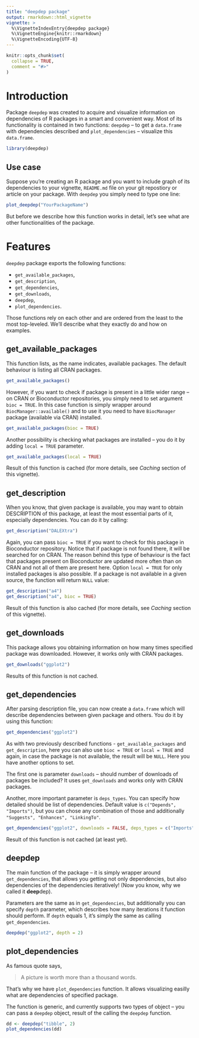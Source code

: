 ```yaml
---
title: "deepdep package"
output: rmarkdown::html_vignette
vignette: >
  %\VignetteIndexEntry{deepdep package}
  %\VignetteEngine{knitr::rmarkdown}
  %\VignetteEncoding{UTF-8}
---
```


```r
knitr::opts_chunk$set(
  collapse = TRUE,
  comment = "#>"
)
```

# Introduction

Package `deepdep` was created to acquire and visualize information on dependencies of R packages in a smart and convenient way. Most of its functionality is contained in two functions: `deepdep` -- to get a `data.frame` with dependencies described and `plot_dependencies` -- visualize this `data.frame`.

```r
library(deepdep)
```

## Use case

Suppose you're creating an R package and you want to include graph of its dependencies to your vignette, `README.md` file on your git repostiory or article on your package. With `deepdep` you simply need to type one line:

```r
plot_deepdep("YourPackageName")
```

But before we describe how this function works in detail, let's see what are other functionalities of the package.

# Features

`deepdep` package exports the following functions:

* `get_available_packages`,
* `get_description`,
* `get_dependencies`,
* `get_downloads`,
* `deepdep`,
* `plot_dependencies`.

Those functions rely on each other and are ordered from the least to the most top-leveled.
We'll describe what they exactly do and how on examples.

## get_available_packages

This function lists, as the name indicates, available packages. The default behaviour is listing all CRAN packages.

```r
get_available_packages()
```

However, if you want to check if package is present in a little wider range -- on CRAN or Bioconductor repositories, you simply need to set argument `bioc = TRUE`. In this case function is simply wrapper around `BiocManager::available()` and to use it you need to have `BiocManager` package (available via CRAN) installed.

```r
get_available_packages(bioc = TRUE)
```

Another possibility is checking what packages are installed -- you do it by adding `local = TRUE` parameter.

```r
get_available_packages(local = TRUE)
```

Result of this function is cached (for more details, see *Caching* section of this vignette).

## get_description

When you know, that given package is available, you may want to obtain DESCRIPTION of this package, at least the most essential parts of it, especially dependencies. You can do it by calling:

```r
get_description("DALEXtra")
```

Again, you can pass `bioc = TRUE` if you want to check for this package in Bioconductor repository. Notice that if package is not found there, it will be searched for on CRAN. The reason behind this type of behaviour is the fact that packages present on Bioconductor are updated more often than on CRAN and not all of them are present here. Option `local = TRUE` for only installed packages is also possible. If a package is not available in a given source, the function will return `NULL` value:

```r
get_description("a4")
get_description("a4", bioc = TRUE)
```

Result of this function is also cached (for more details, see *Caching* section of this vignette).

## get_downloads

This package allows you obtaining information on how many times specified package was downloaded. However, it works only with CRAN packages.

```r
get_downloads("ggplot2")
```

Results of this function is not cached.

## get_dependencies

After parsing description file, you can now create a `data.frame` which will describe dependencies between given package and others. You do it by using this function:

```r
get_dependencies("ggplot2")
```

As with two previously described functions - `get_available_packages` and `get_description`, here you can also use `bioc = TRUE` or `local = TRUE` and again, in case the package is not available, the result will be `NULL`. Here you have another options to set.

The first one is parameter `downloads` -- should number of downloads of packages be included? It uses `get_downloads` and works only with CRAN packages.

Another, more important parameter is `deps_types`. You can specify how detailed should be list of dependencies. Default value is `c("Depends", "Imports")`, but you can chose any combination of those and additionally `"Suggests", "Enhances", "LinkingTo"`.

```r
get_dependencies("ggplot2", downloads = FALSE, deps_types = c("Imports", "Suggests", "Enhances"))
```

Result of this function is not cached (at least yet).

## deepdep

The main function of the package -- it is simply wrapper around `get_dependencies`, that allows you getting not only dependencies, but also dependencies of the dependencies iteratively! (Now you know, why we called it **deep**dep).

Parameters are the same as in `get_dependencies`, but additionally you can specify `depth` parameter, which describes how many iterations it function should perform. If `depth` equals 1, it's simply the same as calling `get_dependencies`.

```r
deepdep("ggplot2", depth = 2)
```


## plot_dependencies

As famous quote says,

> A picture is worth more than a thousand words.

That's why we have `plot_dependencies` function. It allows visualizing easilly what are dependencies of specified package.

The function is generic, and currently supports two types of object -- you can pass a `deepdep` object, result of the calling the `deepdep` function.

```r
dd <- deepdep("tibble", 2)
plot_dependencies(dd)
```
